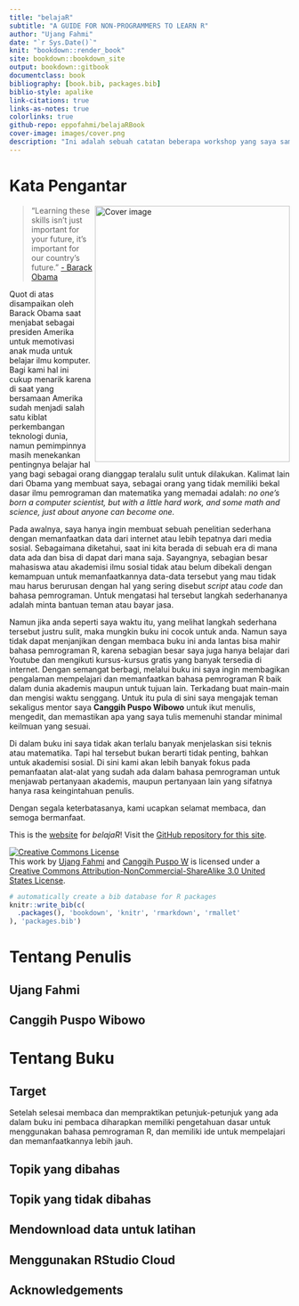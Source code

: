 ```yaml
--- 
title: "belajaR"
subtitle: "A GUIDE FOR NON-PROGRAMMERS TO LEARN R"
author: "Ujang Fahmi"
date: "`r Sys.Date()`"
knit: "bookdown::render_book"
site: bookdown::bookdown_site
output: bookdown::gitbook
documentclass: book
bibliography: [book.bib, packages.bib]
biblio-style: apalike
link-citations: true
links-as-notes: true
colorlinks: true
github-repo: eppofahmi/belajaRBook
cover-image: images/cover.png
description: "Ini adalah sebuah catatan beberapa workshop yang saya sampaikan dalam beberapa kali pertemuan baik di kampus maupun di luar."
---
```


# Kata Pengantar {-}

<img src="images/cover.png" width="350" height="460" align="right" alt="Cover image" />

> "Learning these skills isn't just important for your future, it's important for our country's future." [- Barack Obama](https://www.youtube.com/watch?time_continue=13&v=6XvmhE1J9PY)

Quot di atas disampaikan oleh Barack Obama saat menjabat sebagai presiden Amerika untuk memotivasi anak muda untuk belajar ilmu komputer. Bagi kami hal ini cukup menarik karena di saat yang bersamaan Amerika sudah menjadi salah satu kiblat perkembangan teknologi dunia, namun pemimpinnya masih menekankan pentingnya belajar hal yang bagi sebagai orang dianggap teralalu sulit untuk dilakukan. Kalimat lain dari Obama yang membuat saya, sebagai orang yang tidak memiliki bekal dasar ilmu pemrograman dan matematika yang memadai adalah: *no one's born a computer scientist, but with a little hard work, and some math and science, just about anyone can become one.*

Pada awalnya, saya hanya ingin membuat sebuah penelitian sederhana dengan memanfaatkan data dari internet atau lebih tepatnya dari media sosial. Sebagaimana diketahui, saat ini kita berada di sebuah era di mana data ada dan bisa di dapat dari mana saja. Sayangnya, sebagian besar mahasiswa atau akademisi ilmu sosial tidak atau belum dibekali dengan kemampuan untuk memanfaatkannya data-data tersebut yang mau tidak mau harus berurusan dengan hal yang sering disebut *script* atau *code* dan bahasa pemrograman. Untuk mengatasi hal tersebut langkah sederhananya adalah minta bantuan teman atau bayar jasa. 

Namun jika anda seperti saya waktu itu, yang melihat langkah sederhana tersebut justru sulit, maka mungkin buku ini cocok untuk anda. Namun saya tidak dapat menjanjikan dengan membaca buku ini anda lantas bisa mahir bahasa pemrograman R, karena sebagian besar saya juga hanya belajar dari Youtube dan mengikuti kursus-kursus gratis yang banyak tersedia di internet. Dengan semangat berbagi, melalui buku ini saya ingin membagikan pengalaman mempelajari dan memanfaatkan bahasa pemrograman R baik dalam dunia akademis maupun untuk tujuan lain. Terkadang buat main-main dan mengisi waktu senggang. Untuk itu pula di sini saya mengajak teman sekaligus mentor saya **Canggih Puspo Wibowo** untuk ikut menulis, mengedit, dan memastikan apa yang saya tulis memenuhi standar minimal keilmuan yang sesuai. 

Di dalam buku ini saya tidak akan terlalu banyak menjelaskan sisi teknis atau matematika. Tapi hal tersebut bukan berarti tidak penting, bahkan untuk akademisi sosial. Di sini kami akan lebih banyak fokus pada pemanfaatan alat-alat yang sudah ada dalam bahasa pemrograman untuk menjawab pertanyaan akademis, maupun pertanyaan lain yang sifatnya hanya rasa keingintahuan penulis. 

Dengan segala keterbatasanya, kami ucapkan selamat membaca, dan semoga bermanfaat.

This is the [website](https://github.com/eppofahmi/belajaRBook) for *belajaR*! Visit the [GitHub repository for this site](https://github.com/eppofahmi/belajaRBook).

<a rel="license" href="http://creativecommons.org/licenses/by-nc-sa/3.0/us/"><img alt="Creative Commons License" style="border-width:0" src="https://i.creativecommons.org/l/by-nc-sa/3.0/us/88x31.png" /></a><br />This work by [Ujang Fahmi](https://github.com/eppofahmi) and [Canggih Puspo W](https://github.com/canggihpw) is licensed under a <a rel="license" href="http://creativecommons.org/licenses/by-nc-sa/3.0/us/">Creative Commons Attribution-NonCommercial-ShareAlike 3.0 United States License</a>.

```r
# automatically create a bib database for R packages
knitr::write_bib(c(
  .packages(), 'bookdown', 'knitr', 'rmarkdown', 'rmallet'
), 'packages.bib')
```


# Tentang Penulis {-}

## Ujang Fahmi {-}

## Canggih Puspo Wibowo {-}

# Tentang Buku {-}

## Target {-}

Setelah selesai membaca dan mempraktikan petunjuk-petunjuk yang ada dalam buku ini pembaca diharapkan memiliki pengetahuan dasar untuk menggunakan bahasa pemrograman R, dan memiliki ide untuk mempelajari dan memanfaatkannya lebih jauh. 

## Topik yang dibahas {-}

## Topik yang tidak dibahas {-}

## Mendownload data untuk latihan {-}

## Menggunakan RStudio Cloud {-}

## Acknowledgements {-}
